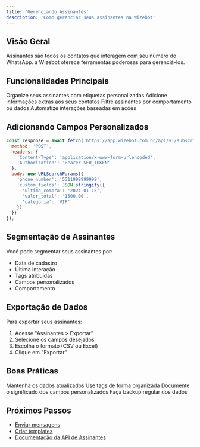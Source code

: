 ```yaml
---
title: 'Gerenciando Assinantes'
description: 'Como gerenciar seus assinantes na Wizebot'
---
```


## Visão Geral

Assinantes são todos os contatos que interagem com seu número do WhatsApp. a Wizebot oferece ferramentas poderosas para gerenciá-los.

## Funcionalidades Principais

<CardGroup>
  <Card title="Etiquetas" icon="tags">
    Organize seus assinantes com etiquetas personalizadas
  </Card>
  <Card title="Campos Personalizados" icon="square-plus">
    Adicione informações extras aos seus contatos
  </Card>
  <Card title="Segmentação" icon="filter">
    Filtre assinantes por comportamento ou dados
  </Card>
  <Card title="Automação" icon="robot">
    Automatize interações baseadas em ações
  </Card>
</CardGroup>

## Adicionando Campos Personalizados

```javascript
const response = await fetch('https://app.wizebot.com.br/api/v1/subscribers/custom-fields', {
  method: 'POST',
  headers: {
    'Content-Type': 'application/x-www-form-urlencoded',
    'Authorization': 'Bearer SEU_TOKEN'
  },
  body: new URLSearchParams({
    'phone_number': '5511999999999',
    'custom_fields': JSON.stringify({
      'ultima_compra': '2024-01-15',
      'valor_total': '1500.00',
      'categoria': 'VIP'
    })
  })
});
```

## Segmentação de Assinantes

Você pode segmentar seus assinantes por:

- Data de cadastro
- Última interação
- Tags atribuídas
- Campos personalizados
- Comportamento

## Exportação de Dados

Para exportar seus assinantes:

1. Acesse "Assinantes > Exportar"
2. Selecione os campos desejados
3. Escolha o formato (CSV ou Excel)
4. Clique em "Exportar"

## Boas Práticas

<Check>Mantenha os dados atualizados</Check>
<Check>Use tags de forma organizada</Check>
<Check>Documente o significado dos campos personalizados</Check>
<Check>Faça backup regular dos dados</Check>

## Próximos Passos

- [Enviar mensagens](/tutorials/send-message)
- [Criar templates](/tutorials/templates)
- [Documentação da API de Assinantes](/api-reference/subscribers/list)
